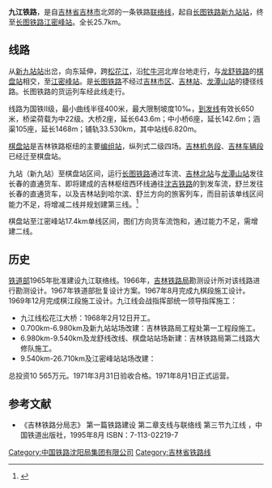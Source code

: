 {{not|九江轨道交通}}
{{refimprove|time=2015-04-06T01:28:12+00:00}}
{{primarysources|time=2015-04-05T17:56:35+00:00}}
{{Infobox rail system-route
|box_width=
|rail_name=龙丰铁路
|other_name=丰满铁路
|banner_color=
|image=
|imagesize=
|caption=
|system_map=
|mapimage_width=
|map_bgcolor=
|code_name=
|locale={{PRC}}
|service_type=联络线
|network=
|begin_operation=
|end_operation=
|operation_note=
|system_length= 
|length_in_operation= 
|total_length= 
|line_title=
|lines=
|stations=
|route_title=
|main_route=
|secondary_route=
|branch_route=
|standard=
|main_stations= 
|ridership=
|fleet_size=
|max_speed=
|track_gauge=1435毫米（[[标准轨|标准轨]]）
|min_radius=
|max_grade=
|block_signal=
|electrified=
|engine=
|depot=
|operator=[[沈阳铁路局|沈阳铁路局]]吉林车务段
|route_map={{bs-map|inline=1|map=
CONTg~~ ~~ ~~ ~~{{RoutemapRoute|Licon=u|[[长图铁路|长图铁路]]往[[长春站|长春]]方向}}
HST~~0~~[[新九站站|新九站]]
HSTq\ABZgr+r\~~ ~~ ~~ ~~{{RoutemapRoute|Licon=l|[[长图铁路|长图铁路]]往[[九站站|九站]]方向}}
WASSERq\hKRZW\WASSERq~~ ~~ ~~ ~~松花江大桥
STR~~ ~~ 
CONTgq\ABZgr+r\~~ ~~ ~~ ~~{{RoutemapRoute|Licon=l|[[龙舒铁路|龙舒铁路]]往[[吉林北站|吉林北站]]方向}}
HST~~8.3~~[[棋盘站|棋盘站]]
\ABZgl\CONTfq~~ ~~ ~~ ~~{{RoutemapRoute|[[龙舒铁路|龙舒铁路]]往[[舒兰站|舒兰站]]方向|Ricon=r}}
WASSERq\hKRZW\WASSERq~~ ~~ ~~ ~~牤牛河大桥
CONTgq\ABZg+r\~~ ~~ ~~ ~~{{RoutemapRoute|Licon=l|[[长图铁路|长图铁路]]往[[龙潭山站|龙潭山站]]方向}}
HST~~25.7~~[[江密峰站|江密峰站]]
CONTf~~ ~~ ~~ ~~{{RoutemapRoute|Licon=d|[[长图铁路|长图铁路]]往[[图们站|图们]]方向}}
}}
}}
'''九江铁路'''，是自[[吉林省|吉林省]][[吉林市|吉林市]]北郊的一条铁路[[联络线|联络线]]，起自[[长图铁路|长图铁路]][[新九站站|新九站站]]，终至[[长图铁路|长图铁路]][[江密峰站|江密峰站]]。全长25.7km。

==线路==  
从[[新九站站|新九站站]]出岔，向东延伸，跨[[松花江|松花江]]，沿[[牤牛河|牤牛河]]北岸台地走行，与[[龙舒铁路|龙舒铁路]]的[[棋盘站|棋盘站]]相交，至[[江密峰站|江密峰站]]。是[[长图铁路|长图铁路]]不经过[[吉林市|吉林市区]]、[[吉林站|吉林站]]、[[龙潭山站|龙潭山站]]的捷径线路。长图铁路的货运列车经此线走行。

线路为国铁II级，最小曲线半径400米，最大限制坡度10‰，[[到发线|到发线]]有效长650米，桥梁荷载为中22级。大桥2座，延长643.6m；中小桥6座，延长142.6m；涵渠105座，延长1468m；铺轨33.530km，其中站线6.820m。

[[棋盘站|棋盘站]]是吉林铁路枢纽的主要[[编组站|编组站]]，纵列式二级四场。[[吉林机务段|吉林机务段]]、[[吉林车辆段|吉林车辆段]]已经迁至棋盘站。

九站（新九站）至棋盘站区间，运行[[长图铁路|长图铁路]]通过车流、[[吉林北站|吉林北站]]与[[龙潭山站|龙潭山站]]发往长春的直通货车、即将建成的吉林枢纽西环线通往[[沈吉铁路|沈吉铁路]]的到发车流，舒兰发往长春的直通货车，以及吉林站到哈尔滨、舒兰方向的旅客列车，而目前该单线区间能力不足，将增减二线并规划建第三线。<ref>{{Cite web |url=http://www.doc88.com/p-7794332936700.html |title=赵小刚，成始宏：“吉林铁路枢纽改造方案研究”，《铁道建筑技术》，2011年第4期 |accessdate=2015-04-05 |archive-date=2015-04-14 |archive-url=https://web.archive.org/web/20150414044617/http://www.doc88.com/p-7794332936700.html |dead-url=no }}</ref>

棋盘站至江密峰站17.4km单线区间，图们方向货车流饱和，通过能力不足，需增建二线。
==历史== 
[[中华人民共和国铁道部|铁道部]]1965年批准建设九江联络线。1966年，[[吉林铁路局|吉林铁路局]]勘测设计所对该线路进行勘测设计。1967年铁道部批复设计方案。1967年8月完成九棋段施工设计。1969年12月完成棋江段施工设计。九江线会战指挥部统一领导指挥施工：
*九江线松花江大桥：1968年2月12日开工。
*0.700km-6.980km及新九站站场改建：吉林铁路局工程处第一工程段施工。
*6.980km-9.540km及龙舒线改线、棋盘站站场新建：吉林铁路局第二线路大修队施工。
*9.540km-26.710km及江密峰站站场改建：
总投资10 565万元。1971年3月31日验收合格。1971年8月1日正式运营。
==参考文献==
<references/>
* 《吉林铁路分局志》 第一篇铁路建设  第二章支线与联络线   第三节九江线 ，中国铁道出版社，1995年8月 ISBN：7-113-02219-7 
 
{{中国铁路}}

[[Category:中国铁路沈阳局集团有限公司|Category:中国铁路沈阳局集团有限公司]]
[[Category:吉林省铁路线|Category:吉林省铁路线]]